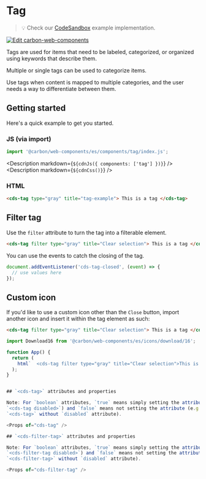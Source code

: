 
# Tag

> 💡 Check our
> [CodeSandbox](https://codesandbox.io/s/github/carbon-design-system/carbon-for-ibm-dotcom/tree/main/packages/carbon-web-components/examples/codesandbox/basic/components/tag)
> example implementation.

[![Edit carbon-web-components](https://codesandbox.io/static/img/play-codesandbox.svg)](https://codesandbox.io/s/github/carbon-design-system/carbon-for-ibm-dotcom/tree/main/packages/carbon-web-components/examples/codesandbox/basic/components/tag)

Tags are used for items that need to be labeled, categorized, or organized using
keywords that describe them.

Multiple or single tags can be used to categorize items.

Use tags when content is mapped to multiple categories, and the user needs a way
to differentiate between them.

## Getting started

Here's a quick example to get you started.

### JS (via import)

```javascript
import '@carbon/web-components/es/components/tag/index.js';
```

<Description markdown={`${cdnJs({ components: ['tag'] })}`} />
<Description markdown={`${cdnCss()}`} />

### HTML

```html
<cds-tag type="gray" title="tag-example"> This is a tag </cds-tag>
```

## Filter tag

Use the `filter` attribute to turn the tag into a filterable element.

```html
<cds-tag filter type="gray" title="Clear selection"> This is a tag </cds-tag>
```

You can use the events to catch the closing of the tag.

```js
document.addEventListener('cds-tag-closed', (event) => {
  // use values here
});
```

## Custom icon

If you'd like to use a custom icon other than the `Close` button, import another
icon and insert it within the tag element as such:

```html
<cds-tag filter type="gray" title="Clear selection"> This is a tag </cds-tag>
```

```javascript
import Download16 from '@carbon/web-components/es/icons/download/16';

function App() {
  return (
    html`  <cds-tag filter type="gray" title="Clear selection">This is a tag ${Download16({ slot: 'icon' })}</cds-tag>`
  );
}


## `<cds-tag>` attributes and properties

Note: For `boolean` attributes, `true` means simply setting the attribute (e.g.
`<cds-tag disabled>`) and `false` means not setting the attribute (e.g.
`<cds-tag>` without `disabled` attribute).

<Props of="cds-tag" />

## `<cds-filter-tag>` attributes and properties

Note: For `boolean` attributes, `true` means simply setting the attribute (e.g.
`<cds-filter-tag disabled>`) and `false` means not setting the attribute (e.g.
`<cds-filter-tag>` without `disabled` attribute).

<Props of="cds-filter-tag" />
```
